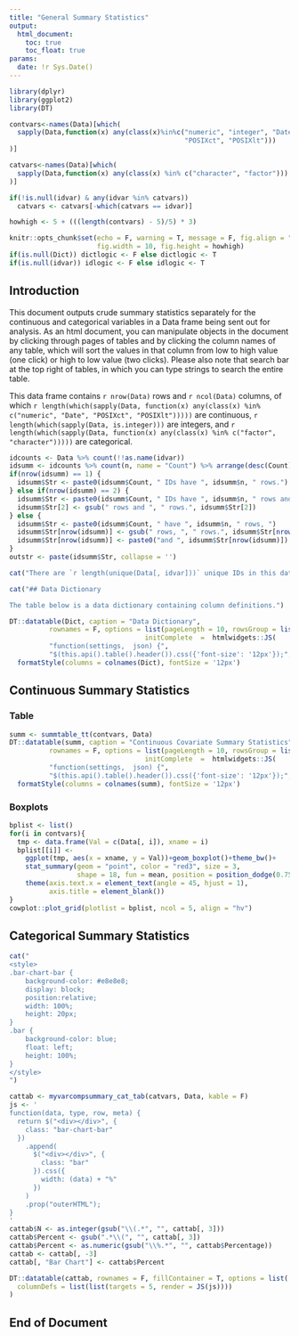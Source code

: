 ---
title: "General Summary Statistics"
output: 
  html_document:
    toc: true
    toc_float: true
params:
  date: !r Sys.Date()
---

```{r setup, include=FALSE}
library(dplyr)
library(ggplot2)
library(DT)

contvars<-names(Data)[which(
  sapply(Data,function(x) any(class(x)%in%c("numeric", "integer", "Date", 
                                            "POSIXct", "POSIXlt")))
)]

catvars<-names(Data)[which(
  sapply(Data,function(x) any(class(x) %in% c("character", "factor")))
)]

if(!is.null(idvar) & any(idvar %in% catvars)) 
  catvars <- catvars[-which(catvars == idvar)]

howhigh <- 5 + (((length(contvars) - 5)/5) * 3)

knitr::opts_chunk$set(echo = F, warning = T, message = F, fig.align = "center", 
                      fig.width = 10, fig.height = howhigh)
if(is.null(Dict)) dictlogic <- F else dictlogic <- T
if(is.null(idvar)) idlogic <- F else idlogic <- T
```

## Introduction

This document outputs crude summary statistics separately for the continuous and categorical variables in a Data frame being sent out for analysis. As an html document, you can manipulate objects in the document by clicking through pages of tables and by clicking the column names of any table, which will sort the values in that column from low to high value (one click) or high to low value (two clicks). Please also note that search bar at the top right of tables, in which you can type strings to search the entire table.

This data frame contains `r nrow(Data)` rows and `r ncol(Data)` columns, of which `r length(which(sapply(Data, function(x) any(class(x) %in% c("numeric", "Date", "POSIXct", "POSIXlt")))))` are continuous, `r length(which(sapply(Data, is.integer)))` are integers, and `r length(which(sapply(Data, function(x) any(class(x) %in% c("factor", "character")))))` are categorical.

```{r idtable, eval = idlogic, include = F}
idcounts <- Data %>% count(!!as.name(idvar))
idsumm <- idcounts %>% count(n, name = "Count") %>% arrange(desc(Count))
if(nrow(idsumm) == 1) {
  idsumm$Str <- paste0(idsumm$Count, " IDs have ", idsumm$n, " rows.")
} else if(nrow(idsumm) == 2) {
  idsumm$Str <- paste0(idsumm$Count, " IDs have ", idsumm$n, " rows and ")
  idsumm$Str[2] <- gsub(" rows and ", " rows.", idsumm$Str[2])
} else {
  idsumm$Str <- paste0(idsumm$Count, " have ", idsumm$n, " rows, ")
  idsumm$Str[nrow(idsumm)] <- gsub(" rows, ", " rows.", idsumm$Str[nrow(idsumm)])
  idsumm$Str[nrow(idsumm)] <- paste0("and ", idsumm$Str[nrow(idsumm)])
}
outstr <- paste(idsumm$Str, collapse = '')
```
```{r iddesc, eval = idlogic, results = 'asis'}
cat("There are `r length(unique(Data[, idvar]))` unique IDs in this dataset. `r outstr`.")
```

```{r dictdesc, eval = dictlogic, results = 'asis'}
cat("## Data Dictionary

The table below is a data dictionary containing column definitions.")
```
```{r dicttable, eval = dictlogic}
DT::datatable(Dict, caption = "Data Dictionary", 
          rownames = F, options = list(pageLength = 10, rowsGroup = list(0), 
                                  initComplete  =  htmlwidgets::JS(
          "function(settings,  json) {", 
          "$(this.api().table().header()).css({'font-size': '12px'});", "}")))%>%
  formatStyle(columns = colnames(Dict), fontSize = '12px')
```

## Continuous Summary Statistics {.tabset}

### Table

```{r conttable}
summ <- summtable_tt(contvars, Data)
DT::datatable(summ, caption = "Continuous Covariate Summary Statistics", 
          rownames = F, options = list(pageLength = 10, rowsGroup = list(0), 
                                  initComplete  =  htmlwidgets::JS(
          "function(settings,  json) {", 
          "$(this.api().table().header()).css({'font-size': '12px'});", "}")))%>%
  formatStyle(columns = colnames(summ), fontSize = '12px')
```

### Boxplots

```{r boxplots}
bplist <- list()
for(i in contvars){
  tmp <- data.frame(Val = c(Data[, i]), xname = i)
  bplist[[i]] <- 
    ggplot(tmp, aes(x = xname, y = Val))+geom_boxplot()+theme_bw()+
    stat_summary(geom = "point", color = "red3", size = 3, 
                 shape = 18, fun = mean, position = position_dodge(0.75))+
    theme(axis.text.x = element_text(angle = 45, hjust = 1), 
          axis.title = element_blank())
}
cowplot::plot_grid(plotlist = bplist, ncol = 5, align = "hv")
```

## Categorical Summary Statistics

```{r results='asis'}
cat("
<style>
.bar-chart-bar {
    background-color: #e8e8e8;
    display: block;
    position:relative;
    width: 100%;
    height: 20px;
}
.bar {
    background-color: blue;
    float: left;
    height: 100%;
}
</style>
")
```
```{r cattable}
cattab <- myvarcompsummary_cat_tab(catvars, Data, kable = F)
js <- '
function(data, type, row, meta) {
  return $("<div></div>", {
    class: "bar-chart-bar"
  })
    .append(
      $("<div></div>", {
        class: "bar"
      }).css({
        width: (data) + "%"
      })
    )
    .prop("outerHTML");
}
'
cattab$N <- as.integer(gsub("\\(.*", "", cattab[, 3]))
cattab$Percent <- gsub(".*\\(", "", cattab[, 3])
cattab$Percent <- as.numeric(gsub("\\%.*", "", cattab$Percentage))
cattab <- cattab[, -3]
cattab[, "Bar Chart"] <- cattab$Percent

DT::datatable(cattab, rownames = F, fillContainer = T, options = list(
  columnDefs = list(list(targets = 5, render = JS(js))))
)
```

## End of Document
